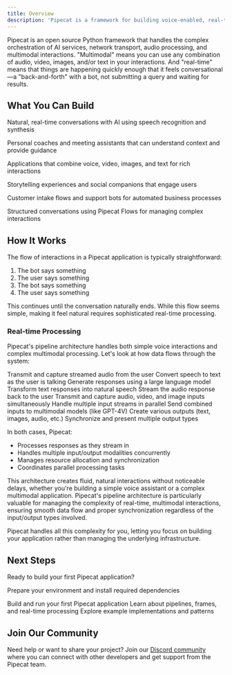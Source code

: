 ```yaml
---
title: Overview
description: 'Pipecat is a framework for building voice-enabled, real-time, multimodal AI applications'
---
```


Pipecat is an open source Python framework that handles the complex orchestration of AI services, network transport, audio processing, and multimodal interactions. "Multimodal" means you can use any combination of audio, video, images, and/or text in your interactions. And "real-time" means that things are happening quickly enough that it feels conversational—a "back-and-forth" with a bot, not submitting a query and waiting for results.

## What You Can Build

<CardGroup cols={3}>
  <Card
    title="Voice Assistants"
    icon="microphone"
    href="https://github.com/pipecat-ai/pipecat/tree/main/examples/simple-chatbot">
    Natural, real-time conversations with AI using speech recognition and
    synthesis
  </Card>

<Card
  title="Interactive Agents"
  icon="robot"
  href="https://github.com/pipecat-ai/pipecat/tree/main/examples/studypal">
  Personal coaches and meeting assistants that can understand context and
  provide guidance
</Card>

<Card
  title="Multimodal Apps"
  icon="layer-group"
  href="https://github.com/pipecat-ai/pipecat/tree/main/examples/moondream-chatbot">
  Applications that combine voice, video, images, and text for rich interactions
</Card>

<Card
  title="Creative Tools"
  icon="wand-magic-sparkles"
  href="https://github.com/pipecat-ai/pipecat/tree/main/examples/storytelling-chatbot">
  Storytelling experiences and social companions that engage users
</Card>

<Card
  title="Business Solutions"
  icon="building"
  href="https://github.com/pipecat-ai/pipecat/tree/main/examples/patient-intake">
  Customer intake flows and support bots for automated business processes
</Card>

  <Card
    title="Complex Flows"
    icon="diagram-project"
    href="https://github.com/pipecat-ai/pipecat-flows">
    Structured conversations using Pipecat Flows for managing complex
    interactions
  </Card>
</CardGroup>

## How It Works

The flow of interactions in a Pipecat application is typically straightforward:

1. The bot says something
2. The user says something
3. The bot says something
4. The user says something

This continues until the conversation naturally ends. While this flow seems simple, making it feel natural requires sophisticated real-time processing.

### Real-time Processing

Pipecat's pipeline architecture handles both simple voice interactions and complex multimodal processing. Let's look at how data flows through the system:

<Tabs>
  <Tab title="Voice app">
    <Steps>
        <Step title="Send Audio">
            Transmit and capture streamed audio from the user
        </Step>
        <Step title="Transcribe Speech">
            Convert speech to text as the user is talking
        </Step>
        <Step title="Process with LLM">
            Generate responses using a large language model
        </Step>
        <Step title="Convert to Speech">
            Transform text responses into natural speech
        </Step>
        <Step title="Play Audio">Stream the audio response back to the user</Step>
    </Steps>
</Tab>

<Tab title="Multimodal app">
    <Steps>
        <Step title="Send Audio and Video">
            Transmit and capture audio, video, and image inputs simultaneously
        </Step>
        <Step title="Process Streams">Handle multiple input streams in parallel</Step>
        <Step title="Model Processing">
            Send combined inputs to multimodal models (like GPT-4V)
        </Step>
        <Step title="Generate Outputs">
            Create various outputs (text, images, audio, etc.)
        </Step>
        <Step title="Coordinate Presentation">
            Synchronize and present multiple output types
        </Step>
    </Steps>
  </Tab>
</Tabs>

In both cases, Pipecat:

- Processes responses as they stream in
- Handles multiple input/output modalities concurrently
- Manages resource allocation and synchronization
- Coordinates parallel processing tasks

This architecture creates fluid, natural interactions without noticeable delays, whether you're building a simple voice assistant or a complex multimodal application. Pipecat's pipeline architecture is particularly valuable for managing the complexity of real-time, multimodal interactions, ensuring smooth data flow and proper synchronization regardless of the input/output types involved.

<Note>
  Pipecat handles all this complexity for you, letting you focus on building
  your application rather than managing the underlying infrastructure.
</Note>

## Next Steps

Ready to build your first Pipecat application?

<CardGroup cols={2}>

<Card
  title="Installation & Setup"
  icon="wrench"
  href="/getting-started/installation">
  Prepare your environment and install required dependencies
</Card>

<Card title="Quickstart" icon="rocket" href="/getting-started/quickstart">
  Build and run your first Pipecat application
</Card>

<Card title="Core Concepts" icon="book" href="/getting-started/core-concepts">
  Learn about pipelines, frames, and real-time processing
</Card>

<Card title="Use Cases" icon="lightbulb" href="/getting-started/use-cases">
  Explore example implementations and patterns
</Card>

</CardGroup>

## Join Our Community

Need help or want to share your project? Join our [Discord community](https://discord.gg/pipecat) where you can connect with other developers and get support from the Pipecat team.
